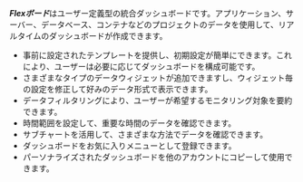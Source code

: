 ***Flexボード***はユーザー定義型の統合ダッシュボードです。アプリケーション、サーバー、データベース、コンテナなどのプロジェクトのデータを使用して、リアルタイムのダッシュボードが作成できます。

<ImgLang img='flex-board-mod.png' desc='Flexボードの修正モード' />

- 事前に設定されたテンプレートを提供し、初期設定が簡単にできます。これにより、ユーザーは必要に応じてダッシュボードを構成可能です。
- さまざまなタイプのデータウィジェットが追加できますし、ウィジェット毎の設定を修正して好みのデータ形式で表示できます。
- データフィルタリングにより、ユーザーが希望するモニタリング対象を要約できます。
- 時間範囲を設定して、重要な時間のデータを確認できます。
- サブチャートを活用して、さまざまな方法でデータを確認できます。
- ダッシュボードをお気に入りメニューとして登録できます。
- パーソナライズされたダッシュボードを他のアカウントにコピーして使用できます。
